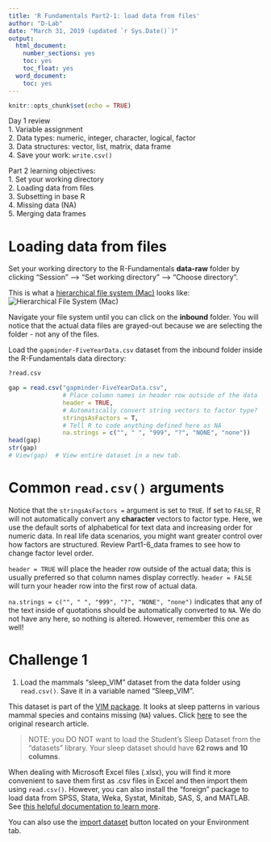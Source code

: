 ```yaml
---
title: 'R Fundamentals Part2-1: load data from files'
author: "D-Lab"
date: "March 31, 2019 (updated `r Sys.Date()`)"
output:
  html_document: 
    number_sections: yes
    toc: yes
    toc_float: yes
  word_document:
    toc: yes
---
```

  
```r
knitr::opts_chunk$set(echo = TRUE)
```

Day 1 review  
1. Variable assignment  
2. Data types: numeric, integer, character, logical, factor  
3. Data structures: vector, list, matrix, data frame  
4. Save your work: `write.csv()`  

Part 2 learning objectives:  
1. Set your working directory  
2. Loading data from files  
3. Subsetting in base R  
4. Missing data (NA)  
5. Merging data frames  

# Loading data from files

Set your working directory to the R-Fundamentals **data-raw** folder by clicking "Session" --> "Set working directory" --> "Choose directory". 

This is what a [hierarchical file system (Mac)](https://en.wikipedia.org/wiki/Hierarchical_File_System) looks like:
![Hierarchical File System (Mac)](/Users/evan.admin/Desktop/R-Fundamentals/images/hfs.png)  

Navigate your file system until you can click on the **inbound** folder. You will notice that the actual data files are grayed-out because we are selecting the folder - not any of the files.  

Load the `gapminder-FiveYearData.csv` dataset from the inbound folder inside the R-Fundamentals data directory: 

```r
?read.csv
```
```r
gap = read.csv("gapminder-FiveYearData.csv", 
               # Place column names in header row outside of the data
               header = TRUE, 
               # Automatically convert string vectors to factor type?
               stringsAsFactors = T,
               # Tell R to code anything defined here as NA
               na.strings = c("", " ", "999", "?", "NONE", "none"))
head(gap)
str(gap)
# View(gap)  # View entire dataset in a new tab.
```

# Common `read.csv()` arguments

Notice that the `stringsAsFactors = ` argument is set to `TRUE`. If set to `FALSE`, R will not automatically convert any **character** vectors to factor type. Here, we use the default sorts of alphabetical for text data and increasing order for numeric data. In real life data scenarios, you might want greater control over how factors are structured. Review Part1-6_data frames to see how to change factor level order. 

`header = TRUE` will place the header row outside of the actual data; this is usually preferred so that column names display correctly. `header = FALSE` will turn your header row into the first row of actual data. 

`na.strings = c("", " ", "999", "?", "NONE", "none")` indicates that any of the text inside of quotations should be automatically converted to `NA`. We do not have any here, so nothing is altered. However, remember this one as well!  

# **Challenge 1**

1. Load the mammals "sleep_VIM" dataset from the data folder using `read.csv()`. Save it in a variable named "Sleep_VIM". 

This dataset is part of the [VIM package](https://cran.r-project.org/web/packages/VIM/VIM.pdf). It looks at sleep patterns in various mammal species and contains missing (`NA`) values. Click  [here](http://science.sciencemag.org/content/194/4266/732) to see the original research article. 

> NOTE: you DO NOT want to load the Student's Sleep Dataset from the "datasets" library. Your sleep dataset should have **62 rows and 10 columns**.  

When dealing with Microsoft Excel files (.xlsx), you will find it more convenient to save them first as .csv files in Excel and then import them using `read.csv()`. However, you can also install the "foreign" package to load data from SPSS, Stata, Weka, Systat, Minitab, SAS, S, and MATLAB. See [this helpful documentation to learn more](https://cran.r-project.org/web/packages/rio/vignettes/rio.html).  

You can also use the [import dataset](https://support.rstudio.com/hc/en-us/articles/218611977-Importing-Data-with-RStudio) button located on your Environment tab.  

<div class="tocify-extend-page" data-unique="tocify-extend-page" style="height: 0;"></div>